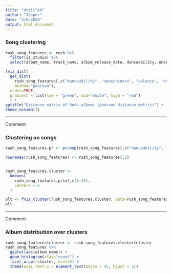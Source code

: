 ```yaml
---
title: "Untitled"
author: "Jesper"
date: "3/8/2020"
output: html_document
---
```

### Song clustering

```r
rush_song_features <- rush %>% 
  filter(is_studio) %>% 
  select(album_name, track_name, album_release_date, danceability, energy, key, loudness, mode, speechiness, acousticness, instrumentalness, liveness, valence, tempo)

fviz_dist(
  get_dist(
    rush_song_features[,c("danceability", "speechiness", "valence", "energy", "acousticness", "liveness")], 
    method="pearson"), 
  order=TRUE, 
  gradient = list(low = "green", mid="white", high = "red")
  ) + 
ggtitle("Distance matrix of Rush albums (pearson distance metric)") +
theme_minimal()

```

***
Comment

### Clustering on songs

```r
rush_song_features.pr <- prcomp(rush_song_features[,c("danceability", "speechiness", "valence", "energy", "acousticness", "liveness")])

rownames(rush_song_features) <- rush_song_features[,2]


rush_song_features.cluster <-
  kmeans(
    rush_song_features.pr$x[,c(1:4)],
    centers = 6
  )

plt <- fviz_cluster(rush_song_features.cluster, data=rush_song_features[,c("danceability", "speechiness", "valence", "energy", "acousticness", "liveness")])
plt
```

***

Comment

### Album distribution over clusters

```r
rush_song_features$cluster <- rush_song_features.cluster$cluster
rush_song_features %>% 
  ggplot(aes(album_name)) +
  geom_histogram(stat="count") +
  facet_wrap(~cluster, ncol=3) +
  theme(axis.text.x = element_text(angle = 45, hjust = 1))
```

